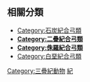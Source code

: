 ==相關分類==
*[[:Category:石炭紀合弓類|Category:石炭紀合弓類]]
*'''[[:Category:二疊紀合弓類|Category:二疊紀合弓類]]'''
*'''[[:Category:侏羅紀合弓類|Category:侏羅紀合弓類]]'''
*[[:Category:白堊紀合弓類|Category:白堊紀合弓類]]

[[Category:三疊紀動物|Category:三疊紀動物]]
[[Category:合弓綱|紀]]